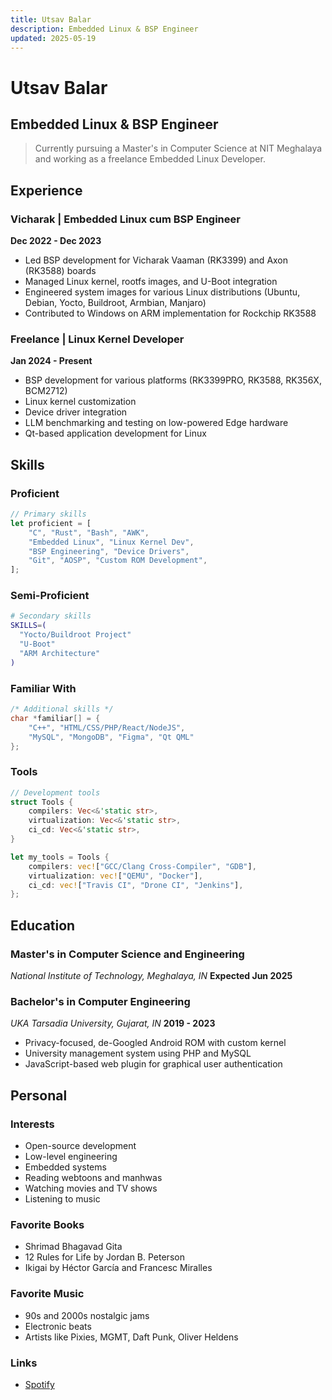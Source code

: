 ```yaml
---
title: Utsav Balar
description: Embedded Linux & BSP Engineer
updated: 2025-05-19
---
```


# Utsav Balar
## Embedded Linux & BSP Engineer

> Currently pursuing a Master's in Computer Science at NIT Meghalaya and working as a freelance Embedded Linux Developer.

## Experience

### Vicharak | Embedded Linux cum BSP Engineer
**Dec 2022 - Dec 2023**
- Led BSP development for Vicharak Vaaman (RK3399) and Axon (RK3588) boards
- Managed Linux kernel, rootfs images, and U-Boot integration
- Engineered system images for various Linux distributions (Ubuntu, Debian, Yocto, Buildroot, Armbian, Manjaro)
- Contributed to Windows on ARM implementation for Rockchip RK3588

### Freelance | Linux Kernel Developer
**Jan 2024 - Present**
- BSP development for various platforms (RK3399PRO, RK3588, RK356X, BCM2712)
- Linux kernel customization
- Device driver integration
- LLM benchmarking and testing on low-powered Edge hardware
- Qt-based application development for Linux

## Skills

### Proficient
```rust
// Primary skills
let proficient = [
    "C", "Rust", "Bash", "AWK",
    "Embedded Linux", "Linux Kernel Dev",
    "BSP Engineering", "Device Drivers",
    "Git", "AOSP", "Custom ROM Development",
];
```

### Semi-Proficient
```bash
# Secondary skills
SKILLS=(
  "Yocto/Buildroot Project"
  "U-Boot"
  "ARM Architecture"
)
```

### Familiar With
```c
/* Additional skills */
char *familiar[] = {
    "C++", "HTML/CSS/PHP/React/NodeJS",
    "MySQL", "MongoDB", "Figma", "Qt QML"
};
```

### Tools
```rust
// Development tools
struct Tools {
    compilers: Vec<&'static str>,
    virtualization: Vec<&'static str>,
    ci_cd: Vec<&'static str>,
}

let my_tools = Tools {
    compilers: vec!["GCC/Clang Cross-Compiler", "GDB"],
    virtualization: vec!["QEMU", "Docker"],
    ci_cd: vec!["Travis CI", "Drone CI", "Jenkins"],
};
```

## Education

### Master's in Computer Science and Engineering
*National Institute of Technology, Meghalaya, IN*
**Expected Jun 2025**

### Bachelor's in Computer Engineering
*UKA Tarsadia University, Gujarat, IN*
**2019 - 2023**
- Privacy-focused, de-Googled Android ROM with custom kernel
- University management system using PHP and MySQL
- JavaScript-based web plugin for graphical user authentication

## Personal

### Interests
- Open-source development
- Low-level engineering
- Embedded systems
- Reading webtoons and manhwas
- Watching movies and TV shows
- Listening to music

### Favorite Books
- Shrimad Bhagavad Gita
- 12 Rules for Life by Jordan B. Peterson
- Ikigai by Héctor García and Francesc Miralles

### Favorite Music
- 90s and 2000s nostalgic jams
- Electronic beats
- Artists like Pixies, MGMT, Daft Punk, Oliver Heldens

### Links
- [Spotify](https://open.spotify.com/user/21xsxpeenbk6f6cedao77vxpy?si=FxTIw4ZJReGwU1Mb_8NU6w)
